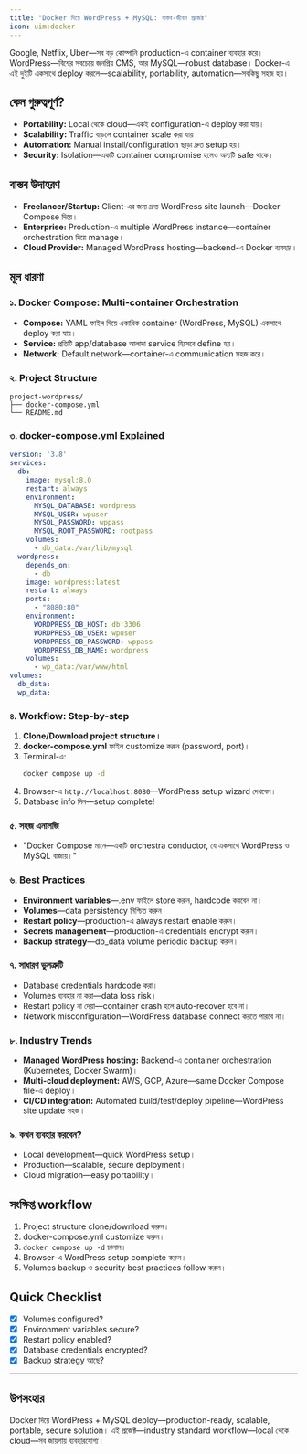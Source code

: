 ```yaml
---
title: "Docker দিয়ে WordPress + MySQL: বাস্তব-জীবন প্রজেক্ট"
icon: uim:docker
---
```


Google, Netflix, Uber—সব বড় কোম্পানি production-এ container ব্যবহার করে। WordPress—বিশ্বের সবচেয়ে জনপ্রিয় CMS, আর MySQL—robust database। Docker-এ এই দুইটি একসাথে deploy করলে—scalability, portability, automation—সবকিছু সহজ হয়।

## কেন গুরুত্বপূর্ণ?

- **Portability:** Local থেকে cloud—একই configuration-এ deploy করা যায়।
- **Scalability:** Traffic বাড়লে container scale করা যায়।
- **Automation:** Manual install/configuration ছাড়া দ্রুত setup হয়।
- **Security:** Isolation—একটি container compromise হলেও অন্যটি safe থাকে।

## বাস্তব উদাহরণ

- **Freelancer/Startup:** Client-এর জন্য দ্রুত WordPress site launch—Docker Compose দিয়ে।
- **Enterprise:** Production-এ multiple WordPress instance—container orchestration দিয়ে manage।
- **Cloud Provider:** Managed WordPress hosting—backend-এ Docker ব্যবহার।

## মূল ধারণা

### ১. Docker Compose: Multi-container Orchestration

- **Compose:** YAML ফাইল দিয়ে একাধিক container (WordPress, MySQL) একসাথে deploy করা যায়।
- **Service:** প্রতিটি app/database আলাদা service হিসেবে define হয়।
- **Network:** Default network—container-এ communication সহজ করে।

### ২. Project Structure

```plaintext
project-wordpress/
├── docker-compose.yml
└── README.md
```

### ৩. docker-compose.yml Explained

```yaml
version: '3.8'
services:
  db:
    image: mysql:8.0
    restart: always
    environment:
      MYSQL_DATABASE: wordpress
      MYSQL_USER: wpuser
      MYSQL_PASSWORD: wppass
      MYSQL_ROOT_PASSWORD: rootpass
    volumes:
      - db_data:/var/lib/mysql
  wordpress:
    depends_on:
      - db
    image: wordpress:latest
    restart: always
    ports:
      - "8080:80"
    environment:
      WORDPRESS_DB_HOST: db:3306
      WORDPRESS_DB_USER: wpuser
      WORDPRESS_DB_PASSWORD: wppass
      WORDPRESS_DB_NAME: wordpress
    volumes:
      - wp_data:/var/www/html
volumes:
  db_data:
  wp_data:
```

### ৪. Workflow: Step-by-step

1. **Clone/Download project structure।**
2. **docker-compose.yml** ফাইল customize করুন (password, port)।
3. Terminal-এ:
   ```bash
   docker compose up -d
   ```
4. Browser-এ `http://localhost:8080`—WordPress setup wizard দেখবেন।
5. Database info দিন—setup complete!

### ৫. সহজ এনালজি

- "Docker Compose মানে—একটি orchestra conductor, যে একসাথে WordPress ও MySQL বাজায়।"

### ৬. Best Practices

- **Environment variables**—.env ফাইলে store করুন, hardcode করবেন না।
- **Volumes**—data persistency নিশ্চিত করুন।
- **Restart policy**—production-এ always restart enable করুন।
- **Secrets management**—production-এ credentials encrypt করুন।
- **Backup strategy**—db_data volume periodic backup করুন।

### ৭. সাধারণ ভুলত্রুটি

- Database credentials hardcode করা।
- Volumes ব্যবহার না করা—data loss risk।
- Restart policy না দেয়া—container crash হলে auto-recover হবে না।
- Network misconfiguration—WordPress database connect করতে পারবে না।

### ৮. Industry Trends

- **Managed WordPress hosting:** Backend-এ container orchestration (Kubernetes, Docker Swarm)।
- **Multi-cloud deployment:** AWS, GCP, Azure—same Docker Compose file-এ deploy।
- **CI/CD integration:** Automated build/test/deploy pipeline—WordPress site update সহজ।

### ৯. কখন ব্যবহার করবেন?

- Local development—quick WordPress setup।
- Production—scalable, secure deployment।
- Cloud migration—easy portability।

## সংক্ষিপ্ত workflow

1. Project structure clone/download করুন।
2. docker-compose.yml customize করুন।
3. `docker compose up -d` চালান।
4. Browser-এ WordPress setup complete করুন।
5. Volumes backup ও security best practices follow করুন।

## Quick Checklist

- [x] Volumes configured?
- [x] Environment variables secure?
- [x] Restart policy enabled?
- [x] Database credentials encrypted?
- [x] Backup strategy আছে?

---

## উপসংহার

Docker দিয়ে WordPress + MySQL deploy—production-ready, scalable, portable, secure solution। এই প্রজেক্ট—industry standard workflow—local থেকে cloud—সব জায়গায় ব্যবহারযোগ্য।

